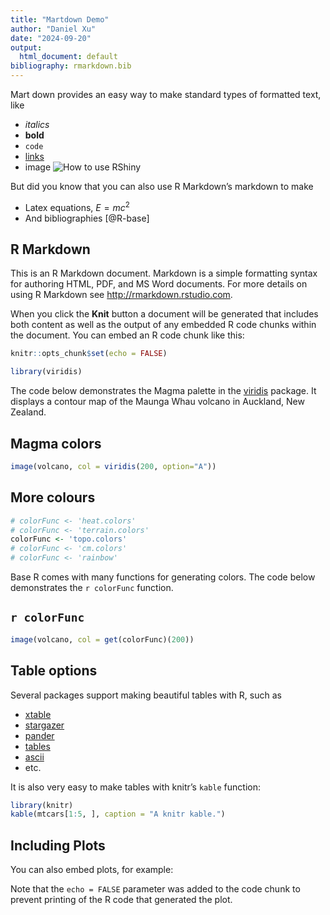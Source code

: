 ```yaml
---
title: "Martdown Demo"
author: "Daniel Xu"
date: "2024-09-20"
output:
  html_document: default
bibliography: rmarkdown.bib
---
```


Mart down provides an easy way to make standard types of formatted text, like

-   *italics*
-   **bold**
-   `code`
-   [links](https://bookdown.org/yihui/rmarkdown-cookbook/bibliography.html)
-   image ![How to use RShiny](RShinyExplanation.png)

But did you know that you can also use R Markdown's markdown to make

-   Latex equations, $E = mc^{2}$
-   And bibliographies [@R-base]

## R Markdown

This is an R Markdown document. Markdown is a simple formatting syntax for authoring HTML, PDF, and MS Word documents. For more details on using R Markdown see <http://rmarkdown.rstudio.com>.

When you click the **Knit** button a document will be generated that includes both content as well as the output of any embedded R code chunks within the document. You can embed an R code chunk like this:

```r
knitr::opts_chunk$set(echo = FALSE)
```

```r
library(viridis)
```

The code below demonstrates the Magma palette in the [viridis](https://github.com/sjmgarnier/viridis) package. It displays a contour map of the Maunga Whau volcano in Auckland, New Zealand.

## Magma colors

```r
image(volcano, col = viridis(200, option="A"))
```

## More colours
```r
# colorFunc <- 'heat.colors'
# colorFunc <- 'terrain.colors'
colorFunc <- 'topo.colors'
# colorFunc <- 'cm.colors'
# colorFunc <- 'rainbow'
```
Base R comes with many functions for generating colors. The code below demonstrates the `r colorFunc` function.

## `r colorFunc`
```r
image(volcano, col = get(colorFunc)(200))
```

## Table options
Several packages support making beautiful tables with R, such as

* [xtable](https://www.google.com/maps)
* [stargazer](https://www.google.com/maps)
* [pander](https://www.google.com/maps)
* [tables](https://www.google.com/maps)
* [ascii](https://www.google.com/maps)
* etc.

It is also very easy to make tables with knitr's `kable` function:
```r
library(knitr)
kable(mtcars[1:5, ], caption = "A knitr kable.")
```


## Including Plots

You can also embed plots, for example:

Note that the `echo = FALSE` parameter was added to the code chunk to prevent printing of the R code that generated the plot.
